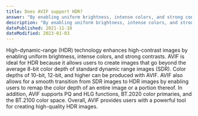 ```yaml
---
title: Does AVIF support HDR?
answer: "By enabling uniform brightness, intense colors, and strong contrasts, High-dynamic-range (HDR) technology enhances high-contrast images. AVIF is ideal for HDR. With it, images can be created that go beyond the average 8-bit color depth of standard dynamic range images (SDR). Color depths of 10-bit, 12-bit, and higher can be produced with AVIF. A smooth transition from SDR images to HDR images can be accomplished using AVIF to remap the color depth of an entire image or a portion thereof. Support is offered for PQ and HLG functions, BT.2020 color primaries, and BT.2100 color space."
description: "By enabling uniform brightness, intense colors, and strong contrasts, High-dynamic-range (HDR) technology enhances high-contrast images. AVIF is ideal for HDR. With it, images can be created that go beyond the average 8-bit color depth of standard dynamic range images (SDR). Color depths of 10-bit, 12-bit, and higher can be produced with AVIF. A smooth transition from SDR images to HDR images can be accomplished using AVIF to remap the color depth of an entire image or a portion thereof. Support is offered for PQ and HLG functions, BT.2020 color primaries, and BT.2100 color space."
datePublished: 2021-11-18
dateModified: 2023-01-03
---
```


High-dynamic-range (HDR) technology enhances high-contrast images by enabling uniform brightness, intense colors, and strong contrasts. AVIF is ideal for HDR because it allows users to create images that go beyond the average 8-bit color depth of standard dynamic range images (SDR). Color depths of 10-bit, 12-bit, and higher can be produced with AVIF. AVIF also allows for a smooth transition from SDR images to HDR images by enabling users to remap the color depth of an entire image or a portion thereof. In addition, AVIF supports PQ and HLG functions, BT.2020 color primaries, and the BT.2100 color space. Overall, AVIF provides users with a powerful tool for creating high-quality HDR images.

